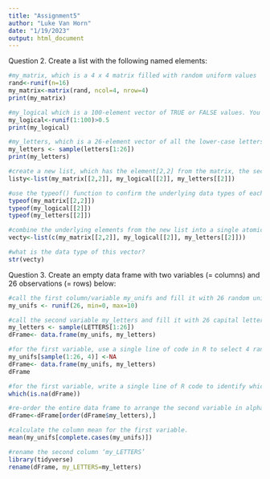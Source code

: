 ```yaml
---
title: "Assignment5"
author: "Luke Van Horn"
date: "1/19/2023"
output: html_document
---
```

Question 2. Create a list with the following named elements:
```r
#my_matrix, which is a 4 x 4 matrix filled with random uniform values
rand<-runif(n=16)
my_matrix<-matrix(rand, ncol=4, nrow=4)
print(my_matrix)

#my_logical which is a 100-element vector of TRUE or FALSE values. You can do this efficiently by setting up a vector of random values and then applying an inequality to it.
my_logical<-runif(1:100)>0.5
print(my_logical)

#my_letters, which is a 26-element vector of all the lower-case letters in random order.
my_letters <- sample(letters[1:26])
print(my_letters)

#create a new list, which has the element[2,2] from the matrix, the second element of the logical vector, and the second element of the letters vector.
listy<-list(my_matrix[[2,2]], my_logical[[2]], my_letters[[2]])

#use the typeof() function to confirm the underlying data types of each component in this list
typeof(my_matrix[[2,2]])
typeof(my_logical[[2]])
typeof(my_letters[[2]])

#combine the underlying elements from the new list into a single atomic vector with the c() function.
vecty<-list(c(my_matrix[[2,2]], my_logical[[2]], my_letters[[2]]))

#what is the data type of this vector?
str(vecty)

```
Question 3. Create an empty data frame with two variables (= columns) and 26 observations (= rows) below:
```r
#call the first column/variable my_unifs and fill it with 26 random uniform values from 0 to 10
my_unifs <- runif(26, min=0, max=10)

#call the second variable my_letters and fill it with 26 capital letters in random order.
my_letters <- sample(LETTERS[1:26])
dFrame<- data.frame(my_unifs, my_letters)

#for the first variable, use a single line of code in R to select 4 random rows and replace the numerical values in those rows with NA.
my_unifs[sample(1:26, 4)] <-NA
dFrame<- data.frame(my_unifs, my_letters)
dFrame

#for the first variable, write a single line of R code to identify which rows have the missing values.
which(is.na(dFrame))

#re-order the entire data frame to arrange the second variable in alphabetical order.
dFrame<-dFrame[order(dFrame$my_letters),]

#calculate the column mean for the first variable.
mean(my_unifs[complete.cases(my_unifs)])

#rename the second column ‘my_LETTERS’
library(tidyverse)
rename(dFrame, my_LETTERS=my_letters)
```

